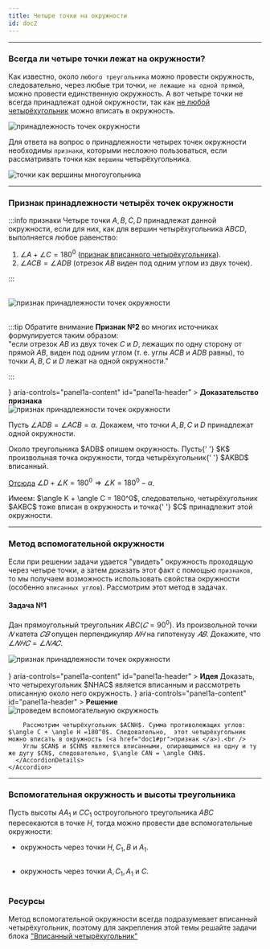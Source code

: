 ```yaml
---
title: Четыре точки на окружности
id: doc2
---
```



---

### Всегда ли четыре точки лежат на окружности?

Как известно, около `любого треугольника` можно провести окружность, следовательно, через любые три точки, `не лежащие на одной прямой`, можно провести единственную окружность.
А вот четыре точки не всегда принадлежат одной окружности, так как [не любой четырёхугольник](doc1) можно вписать в окружность.




<div style={{ display: 'flex', justifyContent: 'center' }}>
<Image
  alt="принадлежность точек окружности"
    img={require('./assets/img02_01.png')}
  style={{ width: '60%' }}
/>
</div>




Для ответа на вопрос о принадлежности четырех точек окружности необходимы `признаки`, которыми несложно пользоваться, если рассматривать точки как `вершины` четырёхугольника.

<div style={{ display: 'flex', justifyContent: 'center' }}>
<Image
  alt="точки как вершины многоугольника"
    img={require('./assets/img02_02.png')}
  style={{ width: '60%' }}
/>
</div>


---

### Признак принадлежности четырёх точек окружности

:::info признаки
Четыре точки $A,B,C,D$ принадлежат данной окружности, если для них, как для вершин четырёхугольника $ABCD$, выполняется любое равенство:

1. $\angle A +\angle C =180^0$ ([признак вписанного четырёхугольника](doc1#pr)).
2. $\angle ACB = \angle ADB$ (отрезок $AB$ виден под одним углом из двух точек).

:::

<br />

<div style={{ display: 'flex', justifyContent: 'center' }}>
<Image
  alt="признак принадлежности точек окружности"
    img={require('./assets/img02_03.png')}
  style={{ width: '30%' }}
/>
</div>

<br />

:::tip Обратите внимание
**Признак №2** во многих источниках формулируется таким образом:<br />
"если отрезок $AB$ из двух точек $C$ и $D$, лежащих по одну сторону от прямой $AB$, виден
под одним углом (т. е. углы $ACB$ и $ADB$ равны), то точки $A,B,C$ и $D$ лежат на одной
окружности."

:::


<Accordion>
  <AccordionSummary
    expandIcon={<ExpandMoreIcon />}
    aria-controls="panel1a-content"
    id="panel1a-header"
  >
    <Typography>
      <b>Доказательство признака</b>
    </Typography>
  </AccordionSummary>
  <AccordionDetails>
    <Typography>


<div style={{ display: 'flex', justifyContent: 'center' }}>
<Image
  alt="признак принадлежности точек окружности"
    img={require('./assets/img02_07.png')}
  style={{ width: '60%' }}
/>
</div>



Пусть $\angle ADB = \angle ACB = \alpha$. Докажем, что точки $A,B,C$ и $D$ принадлежат одной окружности.

<p>
  Около треугольника $ADB$ опишем окружность. Пусть{' '}
  $K$ произвольная точка окружности, тогда четырёхугольник{' '}
  $AKBD$ вписанный.
</p>

[Отсюда](doc1#pr) $\angle D + \angle K = 180^0  \Rightarrow \angle K = 180^0 - \alpha$.

<p>
  Имеем: $\angle K + \angle C = 180^0$, следовательно,
  четырёхугольник $AKBC$ тоже вписан в окружность и точка{' '}
  $C$ принадлежит этой окружности. 
</p>
    </Typography>

  </AccordionDetails>
</Accordion>

---

### Метод вспомогательной окружности

Если при решении задачи удается "увидеть" окружность проходящую через четыре точки, а затем доказать этот факт с помощью `признаков`, то мы получаем возможность использовать свойства окружности (особенно `вписанных углов`).
Рассмотрим этот метод в задачах.

#### Задача №1

Дан прямоугольный треугольник $ABC (𝐶=90^0)$. Из произвольной точки $𝑁$ катета $𝐶𝐵$ опущен перпендикуляр $𝑁𝐻$ на гипотенузу $𝐴𝐵$. Докажите, что $\angle 𝑁𝐻𝐶=\angle 𝑁𝐴𝐶$.

<div style={{ display: 'flex', justifyContent: 'center' }}>
<Image
  alt="признак принадлежности точек окружности"
    img={require('./assets/img02_04.png')}
  style={{ width: '40%' }}
/>
</div>

<br />


<Accordion>
  <AccordionSummary
    expandIcon={<ExpandMoreIcon />}
    aria-controls="panel1a-content"
    id="panel1a-header"
  >
    <Typography>
      <b>Идея</b>
    </Typography>
  </AccordionSummary>
  <AccordionDetails>
    <Typography>
      Доказать, что четырехугольник $NHAC$ является  вписанным и
      рассмотреть описанную около него окружность.
    </Typography>
    <Accordion>
      <AccordionSummary
        expandIcon={<ExpandMoreIcon />}
        aria-controls="panel1a-content"
        id="panel1a-header"
      >
        <Typography>
          <b>Решение</b>
        </Typography>
      </AccordionSummary>
      <AccordionDetails>

<div style={{ display: 'flex', justifyContent: 'center' }}>
<Image
  alt="проведем вспомогательную окружность"
    img={require('./assets/img02_05.png')}
  style={{ width: '40%' }}
/>
</div>


        Рассмотрим четырёхугольник $ACNH$. Сумма противолежащих углов: $\angle C + \angle H =180^0$. Следовательно,  этот четырёхугольник можно вписать в окружность (<a href="doc1#pr">признак </a>).<br />
        Углы $CAN$ и $CHN$ являются вписанными, опирающимися на одну и ту же дугу $CN$, следовательно, $\angle CAN = \angle CHN$.
      </AccordionDetails>
    </Accordion>

  </AccordionDetails>
</Accordion>

---

### Вспомогательная окружность и высоты треугольника

Пусть высоты $AA_1$ и $CC_1$ остроугольного треугольника $ABC$ пересекаются в точке $H$, тогда можно провести две вспомогательные окружности:

- окружность через точки $H, C_1, B$ и $A_1$.


<div style={{ display: 'flex', justifyContent: 'center' }}>
<Image
  alt=""
    img={require('./assets/img02_8.png')}
  style={{ width: '30%' }}
/>
</div>



- окружность через точки $A,C_1, A_1$ и $C$.

<div style={{ display: 'flex', justifyContent: 'center' }}>
<Image
  alt=""
    img={require('./assets/img02_9.png')}
  style={{ width: '30%' }}
/>
</div>




### Ресурсы

Метод вспомогательной окружности всегда подразумевает вписанный четырёхугольник, поэтому для закрепления этой темы решайте задачи блока ["Вписанный четырёхугольник"](doc1#res)